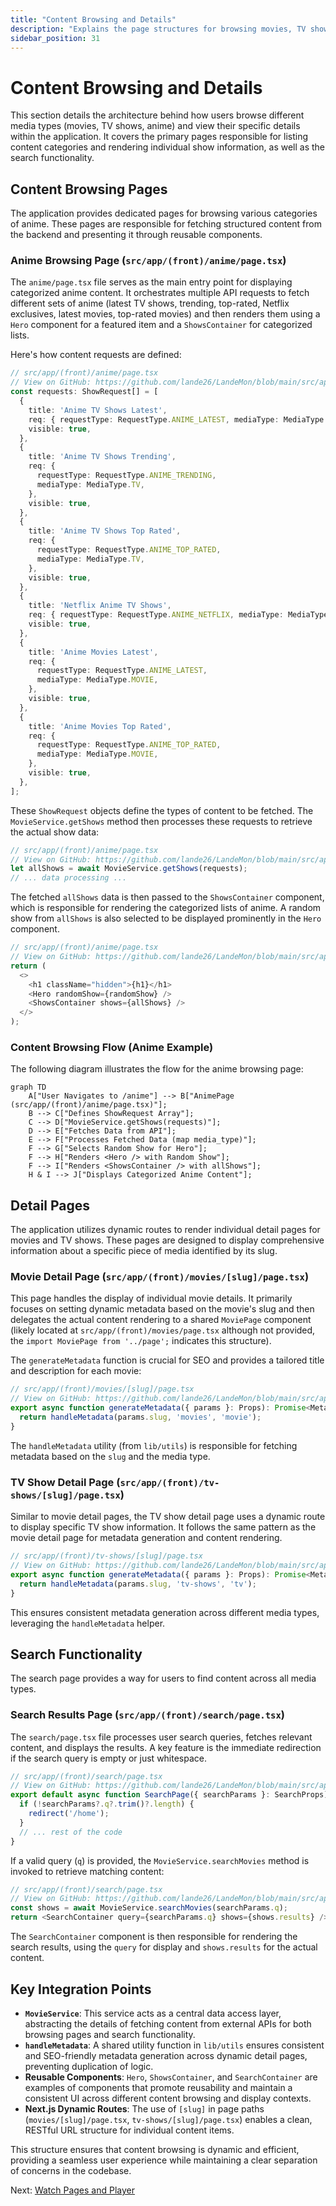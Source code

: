 ```yaml
---
title: "Content Browsing and Details"
description: "Explains the page structures for browsing movies, TV shows, and anime, along with their respective detail pages."
sidebar_position: 31
---
```

 # Content Browsing and Details

This section details the architecture behind how users browse different media types (movies, TV shows, anime) and view their specific details within the application. It covers the primary pages responsible for listing content categories and rendering individual show information, as well as the search functionality.

## Content Browsing Pages

The application provides dedicated pages for browsing various categories of anime. These pages are responsible for fetching structured content from the backend and presenting it through reusable components.

### Anime Browsing Page (`src/app/(front)/anime/page.tsx`)

The `anime/page.tsx` file serves as the main entry point for displaying categorized anime content. It orchestrates multiple API requests to fetch different sets of anime (latest TV shows, trending, top-rated, Netflix exclusives, latest movies, top-rated movies) and then renders them using a `Hero` component for a featured item and a `ShowsContainer` for categorized lists.

Here's how content requests are defined:

```typescript
// src/app/(front)/anime/page.tsx
// View on GitHub: https://github.com/lande26/LandeMon/blob/main/src/app/(front)/anime/page.tsx#L18-L53
const requests: ShowRequest[] = [
  {
    title: 'Anime TV Shows Latest',
    req: { requestType: RequestType.ANIME_LATEST, mediaType: MediaType.TV },
    visible: true,
  },
  {
    title: 'Anime TV Shows Trending',
    req: {
      requestType: RequestType.ANIME_TRENDING,
      mediaType: MediaType.TV,
    },
    visible: true,
  },
  {
    title: 'Anime TV Shows Top Rated',
    req: {
      requestType: RequestType.ANIME_TOP_RATED,
      mediaType: MediaType.TV,
    },
    visible: true,
  },
  {
    title: 'Netflix Anime TV Shows',
    req: { requestType: RequestType.ANIME_NETFLIX, mediaType: MediaType.TV },
    visible: true,
  },
  {
    title: 'Anime Movies Latest',
    req: {
      requestType: RequestType.ANIME_LATEST,
      mediaType: MediaType.MOVIE,
    },
    visible: true,
  },
  {
    title: 'Anime Movies Top Rated',
    req: {
      requestType: RequestType.ANIME_TOP_RATED,
      mediaType: MediaType.MOVIE,
    },
    visible: true,
  },
];
```

These `ShowRequest` objects define the types of content to be fetched. The `MovieService.getShows` method then processes these requests to retrieve the actual show data:

```typescript
// src/app/(front)/anime/page.tsx
// View on GitHub: https://github.com/lande26/LandeMon/blob/main/src/app/(front)/anime/page.tsx#L55-L56
let allShows = await MovieService.getShows(requests);
// ... data processing ...
```

The fetched `allShows` data is then passed to the `ShowsContainer` component, which is responsible for rendering the categorized lists of anime. A random show from `allShows` is also selected to be displayed prominently in the `Hero` component.

```typescript
// src/app/(front)/anime/page.tsx
// View on GitHub: https://github.com/lande26/LandeMon/blob/main/src/app/(front)/anime/page.tsx#L70-L73
return (
  <>
    <h1 className="hidden">{h1}</h1>
    <Hero randomShow={randomShow} />
    <ShowsContainer shows={allShows} />
  </>
);
```

### Content Browsing Flow (Anime Example)

The following diagram illustrates the flow for the anime browsing page:





```mermaid
graph TD
    A["User Navigates to /anime"] --> B["AnimePage (src/app/(front)/anime/page.tsx)"];
    B --> C["Defines ShowRequest Array"];
    C --> D["MovieService.getShows(requests)"];
    D --> E["Fetches Data from API"];
    E --> F["Processes Fetched Data (map media_type)"];
    F --> G["Selects Random Show for Hero"];
    F --> H["Renders <Hero /> with Random Show"];
    F --> I["Renders <ShowsContainer /> with allShows"];
    H & I --> J["Displays Categorized Anime Content"];
```



## Detail Pages

The application utilizes dynamic routes to render individual detail pages for movies and TV shows. These pages are designed to display comprehensive information about a specific piece of media identified by its slug.

### Movie Detail Page (`src/app/(front)/movies/[slug]/page.tsx`)

This page handles the display of individual movie details. It primarily focuses on setting dynamic metadata based on the movie's slug and then delegates the actual content rendering to a shared `MoviePage` component (likely located at `src/app/(front)/movies/page.tsx` although not provided, the `import MoviePage from '../page';` indicates this structure).

The `generateMetadata` function is crucial for SEO and provides a tailored title and description for each movie:

```typescript
// src/app/(front)/movies/[slug]/page.tsx
// View on GitHub: https://github.com/lande26/LandeMon/blob/main/src/app/(front)/movies/[slug]/page.tsx#L12-L14
export async function generateMetadata({ params }: Props): Promise<Metadata> {
  return handleMetadata(params.slug, 'movies', 'movie');
}
```

The `handleMetadata` utility (from `lib/utils`) is responsible for fetching metadata based on the `slug` and the media type.

### TV Show Detail Page (`src/app/(front)/tv-shows/[slug]/page.tsx`)

Similar to movie detail pages, the TV show detail page uses a dynamic route to display specific TV show information. It follows the same pattern as the movie detail page for metadata generation and content rendering.

```typescript
// src/app/(front)/tv-shows/[slug]/page.tsx
// View on GitHub: https://github.com/lande26/LandeMon/blob/main/src/app/(front)/tv-shows/[slug]/page.tsx#L12-L14
export async function generateMetadata({ params }: Props): Promise<Metadata> {
  return handleMetadata(params.slug, 'tv-shows', 'tv');
}
```

This ensures consistent metadata generation across different media types, leveraging the `handleMetadata` helper.

## Search Functionality

The search page provides a way for users to find content across all media types.

### Search Results Page (`src/app/(front)/search/page.tsx`)

The `search/page.tsx` file processes user search queries, fetches relevant content, and displays the results. A key feature is the immediate redirection if the search query is empty or just whitespace.

```typescript
// src/app/(front)/search/page.tsx
// View on GitHub: https://github.com/lande26/LandeMon/blob/main/src/app/(front)/search/page.tsx#L14-L16
export default async function SearchPage({ searchParams }: SearchProps) {
  if (!searchParams?.q?.trim()?.length) {
    redirect('/home');
  }
  // ... rest of the code
}
```

If a valid query (`q`) is provided, the `MovieService.searchMovies` method is invoked to retrieve matching content:

```typescript
// src/app/(front)/search/page.tsx
// View on GitHub: https://github.com/lande26/LandeMon/blob/main/src/app/(front)/search/page.tsx#L18-L19
const shows = await MovieService.searchMovies(searchParams.q);
return <SearchContainer query={searchParams.q} shows={shows.results} />;
```

The `SearchContainer` component is then responsible for rendering the search results, using the `query` for display and `shows.results` for the actual content.

## Key Integration Points

*   **`MovieService`**: This service acts as a central data access layer, abstracting the details of fetching content from external APIs for both browsing pages and search functionality.
*   **`handleMetadata`**: A shared utility function in `lib/utils` ensures consistent and SEO-friendly metadata generation across dynamic detail pages, preventing duplication of logic.
*   **Reusable Components**: `Hero`, `ShowsContainer`, and `SearchContainer` are examples of components that promote reusability and maintain a consistent UI across different content browsing and display contexts.
*   **Next.js Dynamic Routes**: The use of `[slug]` in page paths (`movies/[slug]/page.tsx`, `tv-shows/[slug]/page.tsx`) enables a clean, RESTful URL structure for individual content items.

This structure ensures that content browsing is dynamic and efficient, providing a seamless user experience while maintaining a clear separation of concerns in the codebase.

Next: [Watch Pages and Player](./3.2_watch-pages-and-player.mdx)